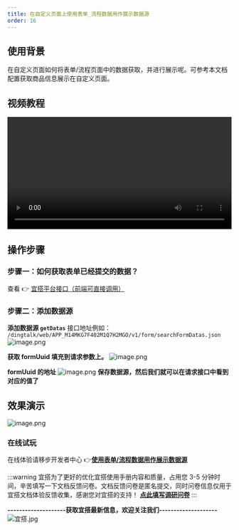 ```yaml
---
title: 在自定义页面上使用表单_流程数据用作展示数据源
order: 16
---
```


## 使用背景

在自定义页面如何将表单/流程页面中的数据获取，并进行展示呢。可参考本文档配置获取商品信息展示在自定义页面。

## 视频教程

<video width="100%" controls>
  <source
    src="https://cloud.video.taobao.com/play/u/137701/p/1/d/hd/e/6/t/1/297651173248.mp4?auth_key=YXBwX2tleT04MDAwMDAwMTImYXV0aF9pbmZvPXsidGltZXN0YW1wRW5jcnlwdGVkIjoiNmQwNzRiMmRjMDVkOTM4NTk2MTQwOGFmNWY3ZDkwMmUifSZkdXJhdGlvbj0mdGltZXN0YW1wPTE2NDcyNTU4ODA="
  ></source>
</video>

## 操作步骤

### 步骤一：如何获取表单已经提交的数据？

查看 👉 [宜搭平台接口（前端可直接调用）](https://www.yuque.com/yida/support/aql605#936pox)

### 步骤二：添加数据源

**添加数据源 `getDatas`**
接口地址例如： `/dingtalk/web/APP_M14MKG7F402M1Q7H2MGO/v1/form/searchFormDatas.json`
![image.png](https://img.alicdn.com/imgextra/i3/O1CN012MKN7j1DiXlA8TftJ_!!6000000000250-2-tps-3582-2106.png)

**获取 formUuid 填充到请求参数上。**
![image.png](https://img.alicdn.com/imgextra/i1/O1CN01nixrU91wI7cXR5Ecu_!!6000000006284-2-tps-1908-881.png)

**formUuid 的地址**
![image.png](https://img.alicdn.com/imgextra/i2/O1CN01dn9Pf529VwZwP3nqw_!!6000000008074-2-tps-1900-877.png)
**保存数据源，然后我们就可以在请求接口中看到对应的值了**

## 效果演示

![image.png](https://img.alicdn.com/imgextra/i3/O1CN01Y7moX51SFtDSqMtbK_!!6000000002218-2-tps-1012-458.png)

### 在线试玩

在线体验请移步开发者中心 👉[**使用表单/流程数据用作展示数据源**](https://www.aliwork.com/developer/show-data)

:::warning
宜搭为了更好的优化宜搭使用手册内容和质量，占用您 3-5 分钟时间，辛苦填写一下文档反馈问卷。文档反馈问卷是匿名提交，同时问卷信息仅用于宜搭文档体验反馈收集，感谢您对宜搭的支持！
[**点此填写调研问卷**](https://www.aliwork.com/o/cesqwekd?ddtab=true)
:::

**--------------------获取宜搭最新信息，欢迎关注我们--------------------**
![宜搭.jpg](https://img.alicdn.com/imgextra/i4/O1CN01HT62eC1PinMhlldmG_!!6000000001875-0-tps-1800-1012.jpg)
